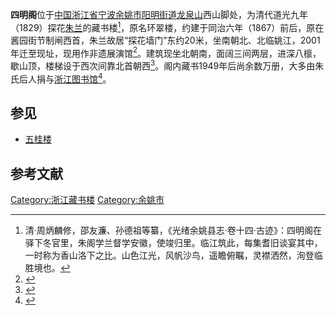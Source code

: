 {{文物保护单位
| 级别 = 市级
| 省名 = 浙江省
| 市/县名 = 余姚市
| 名称 = 四明阁
| 图片 = [[File:Siming_Pavilion_02_2014-09.JPG|260px]]<br><small>南面，2014年9月</small>
| 编号 = 不详
| 分类 = 古建筑
| 时代 = 清
| 所在 = 阳明街道龙泉山西麓
| 登录 = 1997年3月
}} 
'''四明阁'''位于[[中国|中国]][[浙江省|浙江省]][[宁波|宁波]][[余姚市|余姚市]][[阳明街道|阳明街道]][[龙泉山_(余姚)|龙泉山]]西山脚处，为清代道光九年（1829）探花[[朱蘭_(清朝)|朱兰]]的藏书楼<ref>清·周炳麟修，邵友濂、孙德祖等纂，《光绪余姚县志·卷十四·古迹》：四明阁在驿下冬官里，朱阁学兰督学安徽，使竣归里。临江筑此，每集耆旧谈宴其中，一时称为香山洛下之比。山色江光，风帆沙鸟，遥瞻俯瞩，灵襟洒然，洵登临胜境也。</ref>，原名环翠楼，约建于同治六年（1867）前后，原在酱园街节制闸西首，朱兰故居“探花墙门”东约20米，坐南朝北、北临姚江，2001年迁至现址，现用作非遗展演馆<ref>{{cite web|url=http://daily.cnnb.com.cn/nbrb/html/2012-04/29/content_462537.htm|title=《余姚四明阁天天做戏文》|accessdate=2015-08-14|work=陈青|publisher=宁波日报|archive-date=2016-03-06|archive-url=https://web.archive.org/web/20160306030944/http://daily.cnnb.com.cn/nbrb/html/2012-04/29/content_462537.htm|dead-url=no}}</ref>。建筑现坐北朝南，面阔三间两层，进深八檩，歇山顶，楼梯设于西次间靠北首朝西<ref>{{cite web|url=http://www.nbwb.net/pd_wwbh/info.aspx?Id=1035&type=2|title=《四明阁》|accessdate=2015-08-14|work=|publisher=宁波文化遗产保护网|archive-date=2016-03-04|archive-url=https://web.archive.org/web/20160304080958/http://www.nbwb.net/pd_wwbh/info.aspx?Id=1035&type=2|dead-url=no}}</ref>。阁内藏书1949年后尚余数万册，大多由朱氏后人捐与[[浙江图书馆|浙江图书馆]]<ref>{{cite web|url=http://daily.cnnb.com.cn/nbwb/html/2013-06/02/content_607672.htm?div=-1|title=《话说四明阁》|accessdate=2015-08-14|work=朱炯|publisher=宁波晚报|archive-date=2016-03-06|archive-url=https://web.archive.org/web/20160306150008/http://daily.cnnb.com.cn/nbwb/html/2013-06/02/content_607672.htm?div=-1|dead-url=no}}</ref>。 
== 参见 ==
*[[五桂楼|五桂楼]]

==参考文献==
{{reflist|2}}
{{DEFAULTSORT:S}}
{{commons category|Siming Pavilion}}
[[Category:浙江藏书楼|Category:浙江藏书楼]]
[[Category:余姚市|Category:余姚市]]